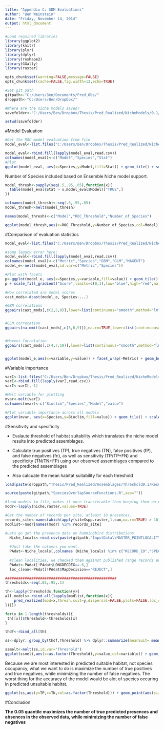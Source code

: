 ```yaml
---
title: "Appendix C: SDM Evaluations"
author: "Ben Weinstein"
date: "Friday, November 14, 2014"
output: html_document
---
```


```r
#Load required libraries
library(ggplot2)
library(knitr)
library(plyr)
library(dplyr)
library(reshape2)
library(GGally)
library(raster)

opts_chunk$set(warning=FALSE,message=FALSE)
opts_chunk$set(cache=FALSE,fig.width=12,echo=TRUE)

#Set git path
gitpath<-"C:/Users/Ben/Documents/Pred_Obs/"
droppath<-"C:/Users/Ben/Dropbox/"

#Where are the niche models saved?
savefolder<-"C:/Users/Ben/Dropbox/Thesis/Pred_Realized/NicheModels/0.1/"

setwd(savefolder)
```

#Model Evaluation

```r
#Get the ROC model evaluation from file
model_eval<-list.files("C:/Users/Ben/Dropbox/Thesis/Pred_Realized/NicheModels/0.1/",full.name=TRUE,recursive=T,pattern="ModelRocEval.csv")
```

```r
model_eval<-rbind.fill(lapply(model_eval,read.csv))
colnames(model_eval)<-c("Model","Species","Stat")
#Plot
ggplot(model_eval, aes(x=Species,y=Model,fill=Stat)) + geom_tile() + scale_fill_gradient("ROC",limits=c(0,1),low="blue",high="red",na.value="white") + theme(axis.text.x=element_text(angle=-90))

```

Number of Species included based on Ensemble Niche model support.

```r
model_thresh<-sapply(seq(.5,.95,.05),function(x){
  table(model_eval$Stat > x,model_eval$Model)["TRUE",]
})

colnames(model_thresh)<-seq(.5,.95,.05)
model_thresh<-melt(model_thresh)

names(model_thresh)<-c("Model","ROC_Threshold","Number_of_Species")

ggplot(model_thresh,aes(x=ROC_Threshold,y=Number_of_Species,col=Model)) + geom_line(size=1.5) + geom_point() + geom_text(aes(label=Number_of_Species),vjust=4,size=5) + theme_bw()

```

#Comparison of evaluation statistics

```r
model_eval<-list.files("C:/Users/Ben/Dropbox/Thesis/Pred_Realized/NicheModels/0.1/",full.name=TRUE,recursive=T,pattern="ModelEval.csv")

#some legacy error here:
model_eval<-rbind.fill(lapply(model_eval,read.csv))
colnames(model_eval)<-c("Metric","Species","GBM","GLM","MAXENT")
model_e<-melt(model_eval,id.var=c("Metric","Species"))

#Plot with facets
p<-ggplot(model_e, aes(x=Species,y=variable,fill=value)) + geom_tile() + facet_wrap(~Metric) + theme(axis.text.x=element_text(angle=-90))
p + scale_fill_gradient("Score",limits=c(0,1),low="blue",high="red",na.value="white")+ theme_bw() + theme(axis.text.x = element_blank()) 

#How correlated are model scores
cast_mods<-dcast(model_e, Species~...)

#GBM correlations
ggpairs(cast_mods[,c(2,5,8)],lower=list(continuous="smooth",method="lm"))


#GLM correcation
ggpairs(na.omit(cast_mods[,c(3,6,9)]),na.rm=TRUE,lower=list(continuous="smooth",method="lm"))


#Maxent Correlation
ggpairs(cast_mods[,c(4,7,10)],lower=list(continuous="smooth",method="lm"))


ggplot(model_e,aes(x=variable,y=value)) + facet_wrap(~Metric) + geom_boxplot()+ geom_smooth(method="lm") + theme_bw() + labs(y="Score",x="Model")
```

#Variable importance
```r
varI<-list.files("C:/Users/Ben/Dropbox/Thesis/Pred_Realized/NicheModels/0.1/",full.name=TRUE,recursive=T,pattern="VarImportance.csv")
varI<-rbind.fill(lapply(varI,read.csv))
varI<-varI[,-1]

#Melt variable for plotting
mvar<-melt(varI)
colnames(mvar)<-c("Bioclim","Species","Model","value")

#Plot variable importance across all models
ggplot(mvar, aes(x=Species,y=Bioclim,fill=value)) + geom_tile() + scale_fill_gradient(limits=c(0,1),low="blue",high="red",na.value="white") + theme(axis.text.x=element_text(angle=-90)) + facet_grid(Model ~ .) + ggtitle("Variable Importance")

```

#Sensitivity and specificity

* Evalaute threshold of habitat suitability which translates the niche model results into predicted assemblages.

* Calculate true positives (TP), true negatives (TN), false positives (fP), and false negatives (fn), as well as sensitivity (TP/TP+FN) and specificity (TN/TN+FP) using our observed assemblages compared to the predicted assemblages

* Also calcuate the mean habitat suitability for each threshold

```r
load(paste(droppath,"Thesis/Pred_Realized/Assemblages/Threshold0.1/Results/PredictedRealized.RData",sep=""))
```

```r
source(paste(gitpath,"SpeciesOverlapSourceFunctions.R",sep=""))

#load models to file, makes it more transferable than keeping them on disk
modr<-lapply(niche,raster,values=TRUE)

#Get the number of records per site, atleast 10 presences. 
records_site<-names(which(apply(siteXspp.raster,1,sum,na.rm=TRUE) > 10))
modlist<-modr[names(modr) %in% records_site]

#Lets go get the presence data on hummingbird distributions
  Niche_locals<-read.csv(paste(gitpath,"InputData\\MASTER_POINTLOCALITYarcmap_review.csv",sep=""))
  
  #Just take the columns you want. 
  PAdat<-Niche_locals[,colnames (Niche_locals) %in% c("RECORD_ID","SPECIES","COUNTRY","LOCALITY","LATDECDEG","LONGDECDEG","Decision","SpatialCheck","MapDecision")]
  
  #clean localities, we checked them against published range records and visually inspected them
  PAdat<-PAdat[!PAdat$LONGDECDEG==-6,]
  loc_clean<-PAdat[!PAdat$MapDecision=="REJECT",]

###################################################
thresholds<-seq(.05,.95,.1)

th<-lapply(thresholds,function(y){
all_models<-rbind_all(lapply(modlist,function(x){
    pred_realized(mod=x,thresh.suit=y,dispersal=FALSE,plots=FALSE,loc_clean=loc_clean,fold=tempdir())
}))})

for(x in 1:length(thresholds)){
 th[[x]]$Threshold<-thresholds[x] 
}

thdf<-rbind_all(th)

ss<-dplyr::group_by(thdf,Threshold) %>% dplyr::summarize(meanSuit= mean(Suitability[P_Apred==1]),TP=sum(P_Apred==1 & PA_Binary==1),TN=sum(P_Apred==1 & PA_Binary==1),FP=sum(P_Apred==1 & PA_Binary==0),FN=sum(P_Apred==0 & PA_Binary==1)) %>% dplyr::mutate(Sensitivity=TP/(TP+FN),Specificity=TN/(TN+FP),NPV=TN/TN+FN)

ssmelt<-melt(ss,id.var="Threshold")
ggplot(ssmelt,aes(x=as.factor(Threshold),y=value,col=variable)) + geom_line(aes(group=1),col="black") + facet_wrap(~variable,scales="free") + geom_point(size=3) + theme_bw() + labs(x="Threshold"                                                                                                                                                                          )
```

Because we are most interested in predicted suitable habitat, not species occupancy, what we want to do is maximize the number of true positives and true negatives, while minimizing the number of false negatives. The worst thing for the accuracy of the model would be alot of species occuring in predicted unsuitable habitat.

```r
ggplot(ss,aes(y=TP,x=TN,col=as.factor(Threshold))) + geom_point(aes(size=FN)) + geom_line(aes(group=1),col="black") + theme_bw()  + labs(col="Suitability Quantile Threshold")
```


#Conclusion

**The 0.05 quantile maximizes the number of true predicted presences and absences in the observed data, while minimizing the number of false negatives**